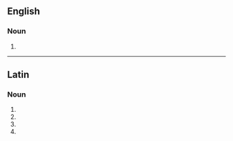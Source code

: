 ==English==

===Noun===
{{head|en|noun plural form}}

# {{plural of|catena|lang=en}}

----

==Latin==

===Noun===
{{head|la|noun form|head=catēnae|g=f}}

# {{inflection of|catēna||gen|s|lang=la}}
# {{inflection of|catēna||dat|s|lang=la}}
# {{inflection of|catēna||nom|p|lang=la}}
# {{inflection of|catēna||voc|p|lang=la}}